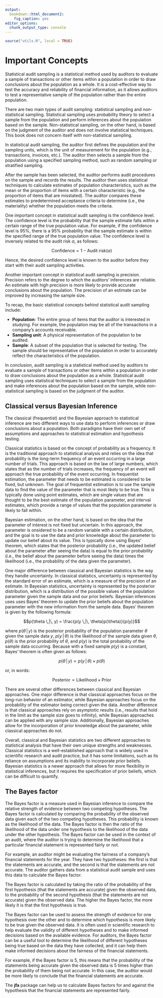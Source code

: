 ```yaml
---
output:
  bookdown::html_document2:
    fig_caption: yes
editor_options:
  chunk_output_type: console
---
```


```r
source("utils.R", local = TRUE)
```

# Important Concepts {#CHAPTER-2}

Statistical audit sampling is a statistical method used by auditors to evaluate
a sample of transactions or other items within a population in order to draw
conclusions about the population as a whole. It is a cost-effective way to test
the accuracy and reliability of financial information, as it allows auditors to
test a representative sample of the population rather than the entire population.

There are two main types of audit sampling: statistical sampling and
non-statistical sampling. Statistical sampling uses probability theory to
select a sample from the population and perform inferences about the population
based on the sample. Non-statistical sampling, on the other hand, is based on
the judgment of the auditor and does not involve statistical techniques. This
book does not concern itself with non-statistical sampling.

In statistical audit sampling, the auditor first defines the population and the
sampling units, which is the unit of measurement for the population
(e.g., transactions, invoices, etc.). The auditor then selects a sample from the
population using a specified sampling method, such as random sampling or
stratified sampling.

After the sample has been selected, the auditor performs audit procedures on the
sample and records the results. The auditor then uses statistical techniques to
calculate estimates of population characteristics, such as the mean or the
proportion of items with a certain characteristic (e.g., the proportion of
items that are misstated). The auditor compares these estimates to predetermined
acceptance criteria to determine (i.e., the materiality) whether the population
meets the criteria.

One important concept in statistical audit sampling is the confidence level. The
confidence level is the probability that the sample estimate falls within a
certain range of the true population value. For example, if the confidence level
is 95%, there is a 95% probability that the sample estimate is within the
specified range of the true population value. The confidence level is inversely
related to the audit risk $\alpha$, as follows:

$$\text{Confidence} = 1 - \text{Audit risk}(\alpha)$$

Hence, the desired confidence level is known to the auditor before they start
with their audit sampling activities.

Another important concept in statistical audit sampling is precision. Precision
refers to the degree to which the auditors' inferences are reliable. An estimate
with high precision is more likely to provide accurate conclusions about the
population. The precision of an estimate can be improved by increasing the
sample size.

To recap, the basic statistical concepts behind statistical audit sampling
include:

- **Population**: The entire group of items that the auditor is interested in
  studying. For example, the population may be all of the transactions in a
  company's accounts receivable.
- **Sampling unit**: A physical representation of the population to be audited.
- **Sample**: A subset of the population that is selected for testing. The
  sample should be representative of the population in order to accurately
  reflect the characteristics of the population.

In conclusion, audit sampling is a statistical method used by auditors to
evaluate a sample of transactions or other items within a population in order to
draw conclusions about the population as a whole. Statistical audit sampling
uses statistical techniques to select a sample from the population and make
inferences about the population based on the sample, while non-statistical
sampling is based on the judgment of the auditor.

## Classical versus Bayesian Inference

The classical (frequentist) and the Bayesian approach to statistical inference
are two different ways to use data to perform inferences or draw conclusions
about a population. Both paradigms have their own set of assumptions and
approaches to statistical estimation and hypothesis testing.

Classical statistics is based on the concept of probability as a frequency. It
is the traditional approach to statistical analysis and relies on the idea that
probability is the long-term frequency of an event occurring in a large number
of trials. This approach is based on the law of large numbers, which states that
as the number of trials increases, the frequency of an event will approach the
true probability of the event occurring. In frequentist estimation, the
parameter that needs to be estimated is considered to be fixed, but unknown. The
goal of frequentist estimation is to use the sample data to find the value of
the parameter that is most likely to be true. This is typically done using point
estimates, which are single values that are thought to be the best estimate of
the population parameter, and interval estimates, which provide a range of
values that the population parameter is likely to fall within.

Bayesian estimation, on the other hand, is based on the idea that the parameter
of interest is not fixed but uncertain. In this approach, the parameter is 
onsidered to be a random variable with a certain distribution, and the goal is
to use the data and prior knowledge about the parameter to update our belief
about its value. This is typically done using Bayes' theorem, which states that
the posterior probability (i.e., the updated belief about the parameter after
seeing the data) is equal to the prior probability (i.e., the belief about the
parameter before seeing the data) times the likelihood (i.e., the probability of
the data given the parameter).

One major difference between classical and Bayesian statistics is the way
they handle uncertainty. In classical statistics, uncertainty is represented
by the standard error of an estimate, which is a measure of the precision of an
estimate. In Bayesian statistics, uncertainty is represented by the posterior
distribution, which is a distribution of the possible values of the population
parameter given the sample data and our prior beliefs. Bayesian inferences
uses uses Bayes' theorem to update the prior beliefs about the population
parameter with the new information from the sample data. Bayes' theorem is given
by the following formula:

$$p(\theta \,|\, y) = \frac{p(y \,|\, \theta)p(\theta)}{p(y)}$$

where $p(\theta \,|\, y)$ is the posterior probability of the population
parameter $\theta$ given the sample data $y$, $p(y \,|\, \theta)$ is the
likelihood of the sample data given $\theta$, $p(\theta)$ is the prior
probability of $\theta$, and $p(y)$ is the total probability of the sample data
occurring. Because with a fixed sample $p(y)$ is a constant, Bayes' theorem is
often given as follows:

$$p(\theta \,|\, y) \propto p(y \,|\, \theta) \times p(\theta)$$

or, in words:

$$\text{Posterior} \propto \text{Likelihood} \times \text{Prior}$$

There are several other differences between classical and Bayesian approaches.
One major difference is that classical approaches focus on the long-run
behavior of an estimator, while Bayesian approaches focus on the probability of
the estimator being correct given the data. Another difference is that
classical approaches rely on asymptotic results (i.e., results that hold in
the limit as the sample size goes to infinity), while Bayesian approaches can be
applied with any sample size. Additionally, Bayesian approaches allow for the
incorporation of prior knowledge about the parameter, while classical
approaches do not.

Overall, classical and Bayesian statistics are two different approaches to
statistical analysis that have their own unique strengths and weaknesses.
Classical statistics is a well-established approach that is widely used in
scientific research and audit practice, but it has some limitations, such as its
reliance on assumptions and its inability to incorporate prior beliefs. Bayesian
statistics is a newer approach that allows for more flexibility in statistical
inferences, but it requires the specification of prior beliefs, which can be
difficult to quantify.

## The Bayes factor

The Bayes factor is a measure used in Bayesian inference to compare the relative
strength of evidence between two competing hypotheses. The Bayes factor is
calculated by comparing the probability of the observed data given each of the
two competing hypotheses. This probability is known as the likelihood of the
data. The Bayes factor is then the ratio of the likelihood of the data under one
hypothesis to the likelihood of the data under the other hypothesis. The Bayes
factor can be used in the context of an audit, where the auditor is trying to
determine the likelihood that a particular financial statement is represented
fairly or not.

For example, an auditor might be evaluating the fairness of a company's
financial statements for the year. They have two hypotheses: the first is that
the statements are accurate, and the second is that the statements are not
accurate. The auditor gathers data from a statistical audit sample and uses this
data to calculate the Bayes factor.

The Bayes factor is calculated by taking the ratio of the probability of the
first hypothesis (that the statements are accurate) given the observed data, to
the probability of the second hypothesis (that the statements are not accurate)
given the observed data. The higher the Bayes factor, the more likely it is that
the first hypothesis is true.

The Bayes factor can be used to assess the strength of evidence for one
hypothesis over the other and to determine which hypothesis is more likely to
be true given the observed data. It is often used in scientific research to help
evaluate the validity of different hypotheses and to make informed decisions
based on the available evidence. For auditors, the Bayes factor can be a useful
tool to determine the likelihood of different hypotheses being true based on the
data they have collected, and it can help them make informed decisions about the
fairness of the financial statements.

For example, if the Bayes factor is 5, this means that the probability of the
statements being accurate given the observed data is 5 times higher than the
probability of them being not accurate. In this case, the auditor would be more
likely to conclude that the financial statements are accurate.

The **jfa** package can help us to calculate Bayes factors for and against the
hypothesis that the financial statements are represented fairly.
